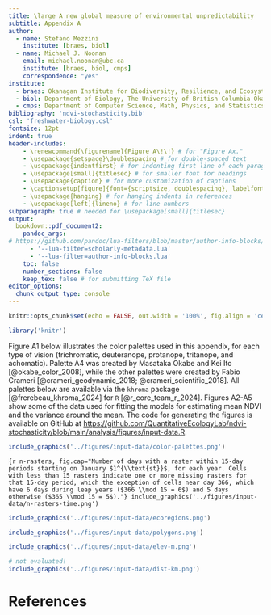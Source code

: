 ```yaml
---
title: \large A new global measure of environmental unpredictability 
subtitle: Appendix A
author:
  - name: Stefano Mezzini
    institute: [braes, biol]
  - name: Michael J. Noonan
    email: michael.noonan@ubc.ca
    institute: [braes, biol, cmps]
    correspondence: "yes"
institute:
  - braes: Okanagan Institute for Biodiversity, Resilience, and Ecosystem Services, The University of British Columbia Okanagan, Kelowna, British Columbia, Canada.
  - biol: Department of Biology, The University of British Columbia Okanagan, Kelowna, British Columbia, Canada.
  - cmps: Department of Computer Science, Math, Physics, and Statistics, The University of British Columbia Okanagan, Kelowna, British Columbia, Canada.
bibliography: 'ndvi-stochasticity.bib'
csl: 'freshwater-biology.csl'
fontsize: 12pt
indent: true
header-includes:
    - \renewcommand{\figurename}{Figure A\!\!} # for "Figure Ax."
    - \usepackage{setspace}\doublespacing # for double-spaced text
    - \usepackage{indentfirst} # for indenting first line of each paragraph
    - \usepackage[small]{titlesec} # for smaller font for headings
    - \usepackage{caption} # for more customization of captions
    - \captionsetup[figure]{font={scriptsize, doublespacing}, labelfont=bf, aboveskip=4pt, belowskip=-15pt}
    - \usepackage{hanging} # for hanging indents in references
    - \usepackage[left]{lineno} # for line numbers
subparagraph: true # needed for \usepackage[small]{titlesec}
output:
  bookdown::pdf_document2:
    pandoc_args:
# https://github.com/pandoc/lua-filters/blob/master/author-info-blocks/README.md
      - '--lua-filter=scholarly-metadata.lua'
      - '--lua-filter=author-info-blocks.lua'
    toc: false
    number_sections: false
    keep_tex: false # for submitting TeX file
editor_options:
  chunk_output_type: console
---
```


\clearpage

```r
knitr::opts_chunk$set(echo = FALSE, out.width = '100%', fig.align = 'center')
```

```r
library('knitr')
```

\noindent Figure A1 below illustrates the color palettes used in this appendix, for each type of vision (trichromatic, deuteranope, protanope, tritanope, and achomatic). Palette A4 was created by Masataka Okabe and Kei Ito [@okabe_color_2008], while the other palettes were created by Fabio Crameri [@crameri_geodynamic_2018; @crameri_scientific_2018]. All palettes below are available via the `khroma` package [@frerebeau_khroma_2024] for `R` [@r_core_team_r_2024]. Figures A2-A5 show some of the data used for fitting the models for estimating mean NDVI and the variance around the mean. The code for generating the figures is available on GitHub at [https://github.com/QuantitativeEcologyLab/ndvi-stochasticity/blob/main/analysis/figures/input-data.R](https://github.com/QuantitativeEcologyLab/ndvi-stochasticity/blob/main/analysis/figures/input-data.R).

```r
include_graphics('../figures/input-data/color-palettes.png')
```

```{r n-rasters, fig.cap="Number of days with a raster within 15-day periods starting on January $1^{\\text{st}}$, for each year. Cells with less than 15 rasters indicate one or more missing rasters for that 15-day period, which the exception of cells near day 366, which have 6 days during leap years ($366 \\mod 15 = 6$) and 5 days otherwise ($365 \\mod 15 = 5$)."}
include_graphics('../figures/input-data/n-rasters-time.png')
```

```r
include_graphics('../figures/input-data/ecoregions.png')
```

```r
include_graphics('../figures/input-data/polygons.png')
```

```r
include_graphics('../figures/input-data/elev-m.png')
```

```r
# not evaluated!
include_graphics('../figures/input-data/dist-km.png')
```

\clearpage

# References
